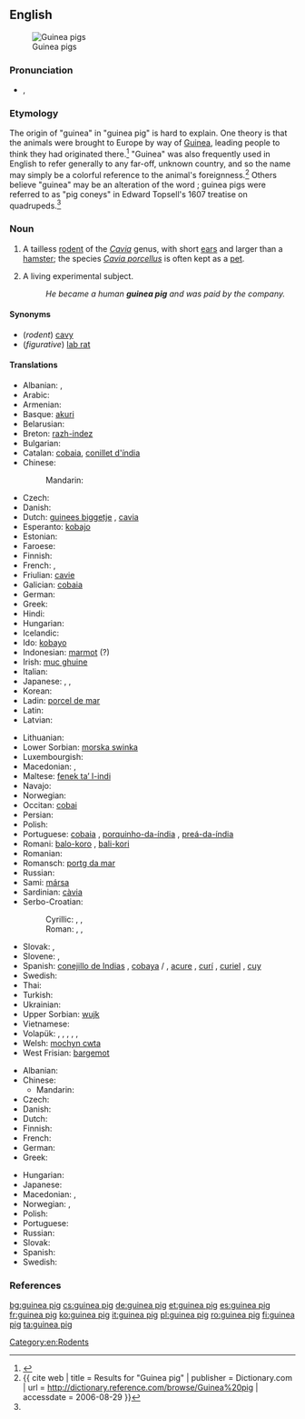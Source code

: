 ==English==
{{wikipedia}}
[[Image:Guinea 1.jpg|thumb|Guinea pigs]]

===Pronunciation===
* {{IPA|/ˈɡɪni pɪɡ/}}, {{SAMPA|/"gIni pIg/}}

===Etymology===
The origin of "guinea" in "guinea pig" is hard to explain. One theory is that the animals were brought to Europe by way of [[Guinea]], leading people to think they had originated there.<ref name=wagner>{{reference-book | last = Wagner | first = Joseph E. | last2 = Manning | first2 = Patrick J | title = The Biology of the Guinea Pig | date = 1976 | publisher = Academic Press | isbn = 0-12-730050-3}}</ref> "Guinea" was also frequently used in English to refer generally to any far-off, unknown country, and so the name may simply be a colorful reference to the animal's foreignness.<ref name=dictionary>{{ cite web | title = Results for "Guinea pig" | publisher = Dictionary.com | url = http://dictionary.reference.com/browse/Guinea%20pig | accessdate = 2006-08-29 }}</ref>   Others believe "guinea" may be an alteration of the word {{term|coney||rabbit}}; guinea pigs were referred to as "pig coneys" in Edward Topsell's 1607 treatise on quadrupeds.<ref name=wagner/>

===Noun===
{{en-noun}}

# A tailless [[rodent]] of the ''[[Cavia]]'' genus, with short [[ear]]s and larger than a [[hamster]]; the species ''[[Cavia porcellus]]'' is often kept as a [[pet]].
# {{figuratively}} A living experimental subject.
#: ''He became a human '''guinea pig''' and was paid by the company.''

====Synonyms====
* (''rodent'') [[cavy]]
* (''figurative'') [[lab rat]]

====Translations====
{{trans-top|rodent}}
* Albanian: {{t|sq|kavie}},  {{t|sq|gini thi|xs=Albanian}}
* Arabic: {{t|ar|خنزير غينيا|m|tr=xinzīr ġinīya|sc=Arab}}
* Armenian: {{t|hy|ծովախոզուկ|tr=çovaxozuk}}
* Basque: [[akuri]]
* Belarusian: {{t|be|марская свінка|f|tr=marskája svínka|sc=Cyrl}}
* Breton: [[razh-indez]]
* Bulgarian: {{t|bg|морско свинче|n|tr=mórsko svinčé|sc=Cyrl}}
* Catalan: [[cobaia]], [[conillet d'índia]]
* Chinese:
*: Mandarin: {{t|cmn|豚鼠|tr=túnshǔ|sc=Hani}}
* Czech: {{t|cs|morče|n}}
* Danish: {{t-|da|marsvin}}
* Dutch: [[guinees biggetje]] {{n}}, [[cavia]] {{m}}
* Esperanto: [[kobajo]]
* Estonian: {{t-|et|merisiga}}
* Faroese: {{t|fo|marsvín}}
* Finnish: {{t+|fi|marsu}}
* French: {{t+|fr|cochon d'Inde|m}}, {{t+|fr|cobaye|m}}
* Friulian: [[cavie]]
* Galician: [[cobaia]]
* German: {{t+|de|Meerschweinchen|n}}
* Greek: {{t|el|ινδικό χοιρίδιο|f|tr=indikó choirídio}}
* Hindi: {{t|hi|गिनी पिग|tr=ginī pig|sc=Deva}}
* Hungarian: {{t-|hu|tengerimalac}}
* Icelandic: {{t|is|naggrís|m}}
* Ido: [[kobayo]]
* Indonesian: [[marmot#Indonesian|marmot]] (?)
* Irish: [[muc ghuine]]
* Italian: {{t+|it|cavia|f}}
* Japanese: {{t|ja|モルモット|tr=morumotto|sc=Jpan}}, {{t|ja|ギニアピッグ|tr=giniapiggu|sc=Jpan}}, {{t|ja|テンジクネズミ|tr=tenjiku-nezumi|sc=Jpan}}
* Korean: {{t|ko|기니피그|tr=ginipigeu|sc=Kore}}
* Ladin: [[porcel de mar]]
* Latin: {{t|la|Cavia porcellus}}
* Latvian: {{t|lv|jūras cūciņa}}
{{trans-mid}}
* Lithuanian: {{t|lt|jūrų kiaulytė}}
* Lower Sorbian: [[morska swinka]]
* Luxembourgish: {{t|lb|Mierschwéngchen|n}}
* Macedonian: {{t|mk|морско прасе|n|tr=mórsko práse}}, {{t|mk|заморец|m|tr=zámorec}}
* Maltese: [[fenek ta’ l-indi]]
* Navajo: {{tø|nv|łéʼétsoh beeniʼíhoniitaahígíí}}
* Norwegian: {{t-|no|marsvin|n}}
* Occitan: [[cobai]]
* Persian: {{t|fa|خوکچه هندی|tr=xukče-ye hendi|sc=fa-Arab}}
* Polish: {{t+|pl|świnka morska|f}}
* Portuguese: [[cobaia]] {{f}}, [[porquinho-da-índia]] {{m}}, [[preá-da-índia]] {{m}}
* Romani: [[balo-koro]] {{m}}, [[bali-kori]] {{f}}
* Romanian: {{t+|ro|cobai}}
* Romansch: [[portg da mar]]
* Russian: {{t+|ru|морская свинка|f|tr=morskája svínka}}
* Sami: [[mársa]]
* Sardinian: [[càvia]]
* Serbo-Croatian:
*: Cyrillic: {{t|sh|заморче|n}}, {{t|sh|заморац|m}}, {{t|sh|морско прасе|n}}
*: Roman: {{t|sh|zamorče|n}}, {{t|sh|zamorac|m}}, {{t|sh|morsko prase|n}}
* Slovak: {{t|sk|morča|n}}, {{t|sk|morské prasiatko|n}}
* Slovene: {{t|sl|budra|f}}, {{t|sl|morski prašiček|m}}
* Spanish: [[conejillo de Indias]] {{m}} {{qualifier|especially figurative usage}}, [[cobaya]] {{f}}/{{m}} {{qualifier|especially scientific usage}}, [[acure]] {{m}} {{qualifier|Venezuela}}, [[curí]] {{m}} {{qualifier|Colombia}}, [[curiel]] {{m}} {{qualifier|Cuba}}, [[cuy]] {{m}} {{qualifier|Argentina|Bolivia|Chile|Ecuador|Peru|Southern Colombian Andes}}
* Swedish: {{t+|sv|marsvin}}
* Thai: {{t|th|กินนี่พิก|tr=gin nêe pík|sc=Thai}}
* Turkish: {{t+|tr|kobay}}
* Ukrainian: {{t|uk|морська свинка|f|tr=mors'ká svýnka|sc=Cyrl}}
* Upper Sorbian: [[wujk]]
* Vietnamese: {{t|vi|chuột lang}}
* Volapük: {{t|vo|kavead|m|f}}, {{t|vo|hikavead|m}}, {{t|vo|jikavead|f}}, {{qualifier|offspring}} {{t|vo|kaveadül|m|f}}, {{qualifier|offspring}} {{t|vo|hikaveadül|m}}, {{qualifier|offspring}} {{t|vo|jikaveadül|f}}
* Welsh: [[mochyn cwta]]
* West Frisian: [[bargemot]]
{{trans-bottom}}

{{trans-top|experimental subject}}
* Albanian: {{t|sq|gini thi|xs=Albanian}}
* Chinese:
** Mandarin: {{t|cmn|白老鼠|tr=bái lǎoshǔ|sc=Hani}}
* Czech: {{t|cs|pokusný králik|m}}
* Danish: {{t|da|forsøgskanin|c}}
* Dutch: {{t+|nl|proefkonijn|n}}
* Finnish: {{t+|fi|koekaniini}}
* French: {{t+|fr|cobaye|m}}
* German: {{t+|de|Versuchskaninchen|n}}
* Greek: {{t|el|πειραματόζωο|n|tr=peiramatózoo}}
{{trans-mid}}
* Hungarian: {{t|hu|kísérleti nyúl}}
* Japanese: {{t|ja|実験材料|tr=じっけんざいりょう, jikken zairyō|sc=Jpan}}
* Macedonian: {{t|mk|заморче|m|tr=zámorče}},
* Norwegian: {{t|no|prøvekanin|m}}, {{t|no|forsøkskanin|m}}
* Polish: {{t|pl|królik doświadczalny|m}}
* Portuguese: {{t+|pt|cobaia|f}}
* Russian: {{t|ru|подопытный кролик|m|sc=Cyrl|tr=podópytnyj królik}}
* Slovak: {{t|sk|pokusný králik|m}}
* Spanish: {{t+|es|conejillo de Indias|m}}
* Swedish: {{t|sv|försökskanin|c}}
{{trans-bottom}}

===References===
<references/>

[[Category:en:Rodents]]

[[bg:guinea pig]]
[[cs:guinea pig]]
[[de:guinea pig]]
[[et:guinea pig]]
[[es:guinea pig]]
[[fr:guinea pig]]
[[ko:guinea pig]]
[[it:guinea pig]]
[[pl:guinea pig]]
[[ro:guinea pig]]
[[fi:guinea pig]]
[[ta:guinea pig]]